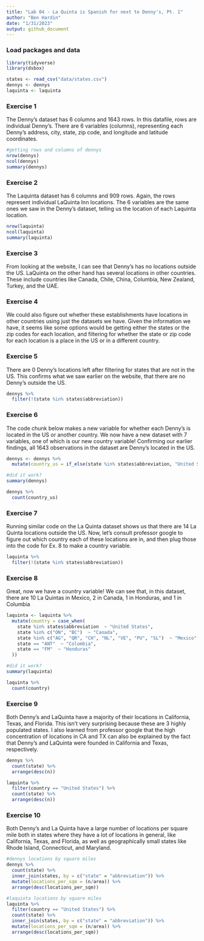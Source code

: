 ```yaml
---
title: "Lab 04 - La Quinta is Spanish for next to Denny's, Pt. 1"
author: "Ben Hardin"
date: "1/31/2023"
output: github_document
---
```


### Load packages and data

```r
library(tidyverse) 
library(dsbox) 
```

```r
states <- read_csv("data/states.csv")
dennys <- dennys
laquinta <- laquinta
```

### Exercise 1

The Denny's dataset has 6 columns and 1643 rows. In this datafile, rows are individual Denny's. There are 6 variables (columns), representing each Denny's address, city, state, zip code, and longitude and latitude coordinates.

```r
#getting rows and columns of dennys
nrow(dennys)
ncol(dennys)
summary(dennys)
```

### Exercise 2

The Laquinta dataset has 6 columns and 909 rows. Again, the rows represent individual LaQuinta Inn locations. The 6 variables are the same ones we saw in the Denny's dataset, telling us the location of each Laquinta location. 

```r
nrow(laquinta)
ncol(laquinta)
summary(laquinta)
```
### Exercise 3

From looking at the website, I can see that Denny's has no locations outside the US. LaQuinta on the other hand has several locations in other countries. These include countries like Canada, Chile, China, Columbia, New Zealand, Turkey, and the UAE.

### Exercise 4

We could also figure out whether these establishments have locations in other countries using just the datasets we have. Given the information we have, it seems like some options would be getting either the states or the zip codes for each location, and filtering for whether the state or zip code for each location is a place in the US or in a different country.

### Exercise 5

There are 0 Denny's locations left after filtering for states that are not in the US. This confirms what we saw earlier on the website, that there are no Denny's outside the US.

```r
dennys %>%
  filter(!(state %in% states$abbreviation))
```
### Exercise 6

The code chunk below makes a new variable for whether each Denny's is located in the US or another country. We now have a new dataset with 7 variables, one of which is our new country variable! Confirming our earlier findings, all 1643 observations in the dataset are Denny's located in the US.

```r
dennys <- dennys %>%
  mutate(country_us = if_else(state %in% states$abbreviation, "United States", "other"))

#did it work?
summary(dennys)

dennys %>%
  count(country_us)
```

### Exercise 7

Running similar code on the La Quinta dataset shows us that there are 14 La Quinta locations outside the US. Now, let's consult professor google to figure out which country each of these locations are in, and then plug those into the code for Ex. 8 to make a country variable.

```r
laquinta %>%
  filter(!(state %in% states$abbreviation))
```

### Exercise 8

Great, now we have a country variable! We can see that, in this dataset, there are 10 La Quintas in Mexico, 2 in Canada, 1 in Honduras, and 1 in Columbia

```r
laquinta <- laquinta %>%
  mutate(country = case_when(
    state %in% states$abbreviation  ~ "United States",
    state %in% c("ON", "BC")  ~ "Canada",
    state %in% c("AG", "QR", "CH", "NL", "VE", "PU", "SL")  ~ "Mexico",
    state == "ANT"  ~ "Colombia",
    state == "FM"  ~ "Honduras"
  ))

#did it work?
summary(laquinta)

laquinta %>%
  count(country)
```

### Exercise 9

Both Denny's and LaQuinta have a majority of their locations in California, Texas, and Florida. This isn't very surprising because these are 3 highly populated states. I also learned from professor google that the high concentration of locations in CA and TX can also be explained by the fact that Denny's and LaQuinta were founded in California and Texas, respectively.

```r
dennys %>%
  count(state) %>%
  arrange(desc(n))

laquinta %>%
  filter(country == "United States") %>%
  count(state) %>%
  arrange(desc(n))
```

### Exercise 10

Both Denny's and La Quinta have a large number of locations per square mile both in states where they have a lot of locations in general, like California, Texas, and Florida, as well as geographically small states like Rhode Island, Connecticut, and Maryland.

```r
#dennys locations by square miles
dennys %>%
  count(state) %>%
  inner_join(states, by = c("state" = "abbreviation")) %>%
  mutate(locations_per_sqm = (n/area)) %>%
  arrange(desc(locations_per_sqm))

#laquinta locations by square miles
laquinta %>%
  filter(country == "United States") %>%
  count(state) %>%
  inner_join(states, by = c("state" = "abbreviation")) %>%
  mutate(locations_per_sqm = (n/area)) %>%
  arrange(desc(locations_per_sqm))
```